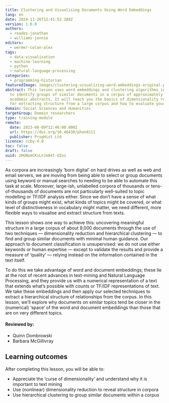 ```yaml
---
title: Clustering and Visualising Documents Using Word Embeddings
lang: en
date: 2024-11-26T12:41:52.288Z
version: 1.0.0
authors:
  - reades-jonathan
  - williams-jennie
editors:
  - wermer-colan-alex
tags:
  - data-visualisation
  - machine-learning
  - python
  - natural-language-processing
categories:
  - programming-historian
featuredImage: images/clustering-visualizing-word-embeddings-original.png
abstract: This lesson uses word embeddings and clustering algorithms in Python
  to identify groups of similar documents in a corpus of approximately 9,000
  academic abstracts. It will teach you the basics of dimensionality reduction
  for extracting structure from a large corpus and how to evaluate your results.
domain: Social Sciences and Humanities
targetGroup: Domain researchers
type: training-module
remote:
  date: 2023-08-09T12:46:00.000Z
  url: https://doi.org/10.46430/phen0111
  publisher: ProgHist Ltd
licence: ccby-4.0
toc: false
draft: false
uuid: 2HGNomCKsLnJeAet-GIoz
---
```

As corpora are increasingly ‘born digital’ on hard drives as well as web and email servers, we are moving from being able to select or group documents using keyword or manual searches to needing to be able to automate this task at scale. Moreover, large-ish, unlabelled corpora of thousands or tens-of-thousands of documents are not particularly well-suited to topic modelling or TF/IDF analysis either. Since we don’t have a sense of what kinds of groups might exist, what kinds of topics might be covered, or what level of distinctiveness in vocabulary might matter, we need different, more flexible ways to visualise and extract structure from texts.

This lesson shows one way to achieve this: uncovering meaningful structure in a large corpus of about 9,000 documents through the use of two techniques — dimensionality reduction and hierarchical clustering — to find and group similar documents with minimal human guidance. Our approach to document classification is unsupervised: we do not use either keywords or human expertise — except to validate the results and provide a measure of ‘quality’ — relying instead on the information contained in the text itself.

To do this we take advantage of word and document embeddings; these lie at the root of recent advances in text-mining and Natural Language Processing, and they provide us with a numerical representation of a text that extends what’s possible with counts or TF/IDF representations of text. We take these embeddings and then apply our selected techniques to extract a hierarchical structure of relationships from the corpus. In this lesson, we’ll explore why documents on similar topics tend be closer in the (numerical) ‘space’ of the word and document embeddings than those that are on very different topics.

#### Reviewed by:
- Quinn Dombrowski
- Barbara McGillivray

## Learning outcomes
After completing this lesson, you will be able to:
- Appreciate the ‘curse of dimensionality’ and understand why it is important to text mining
- Use (nonlinear) dimensionality reduction to reveal structure in corpora
- Use hierarchical clustering to group similar documents within a corpus

<ExternalResource title="Interested in learning more?" subtitle="Check out this lesson on Programming Historian's website" url="https://doi.org/10.46430/phen0111" />
